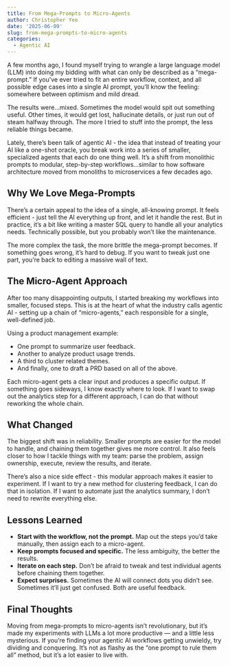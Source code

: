 ```yaml
---
title: From Mega-Prompts to Micro-Agents
author: Christopher Yee
date: '2025-06-09'
slug: from-mega-prompts-to-micro-agents
categories:
  - Agentic AI
---
```


A few months ago, I found myself trying to wrangle a large language model (LLM) into doing my bidding with what can only be described as a “mega-prompt.” If you’ve ever tried to fit an entire workflow, context, and all possible edge cases into a single AI prompt, you’ll know the feeling: somewhere between optimism and mild dread.

The results were...mixed. Sometimes the model would spit out something useful. Other times, it would get lost, hallucinate details, or just run out of steam halfway through. The more I tried to stuff into the prompt, the less reliable things became.

Lately, there’s been talk of agentic AI - the idea that instead of treating your AI like a one-shot oracle, you break work into a series of smaller, specialized agents that each do one thing well. It’s a shift from monolithic prompts to modular, step-by-step workflows...similar to how software architecture moved from monoliths to microservices a few decades ago.

## Why We Love Mega-Prompts

There’s a certain appeal to the idea of a single, all-knowing prompt. It feels efficient - just tell the AI everything up front, and let it handle the rest. But in practice, it’s a bit like writing a master SQL query to handle all your analytics needs. Technically possible, but you probably won’t like the maintenance.

The more complex the task, the more brittle the mega-prompt becomes. If something goes wrong, it’s hard to debug. If you want to tweak just one part, you’re back to editing a massive wall of text.

## The Micro-Agent Approach

After too many disappointing outputs, I started breaking my workflows into smaller, focused steps. This is at the heart of what the industry calls agentic AI - setting up a chain of “micro-agents,” each responsible for a single, well-defined job.

Using a product management example: 

* One prompt to summarize user feedback.
* Another to analyze product usage trends.
* A third to cluster related themes.
* And finally, one to draft a PRD based on all of the above.

Each micro-agent gets a clear input and produces a specific output. If something goes sideways, I know exactly where to look. If I want to swap out the analytics step for a different approach, I can do that without reworking the whole chain.

## What Changed

The biggest shift was in reliability. Smaller prompts are easier for the model to handle, and chaining them together gives me more control. It also feels closer to how I tackle things with my team: parse the problem, assign ownership, execute, review the results, and iterate.

There’s also a nice side effect - this modular approach makes it easier to experiment. If I want to try a new method for clustering feedback, I can do that in isolation. If I want to automate just the analytics summary, I don’t need to rewrite everything else.

## Lessons Learned

- **Start with the workflow, not the prompt.** Map out the steps you’d take manually, then assign each to a micro-agent.
- **Keep prompts focused and specific.** The less ambiguity, the better the results.
- **Iterate on each step.** Don’t be afraid to tweak and test individual agents before chaining them together.
- **Expect surprises.** Sometimes the AI will connect dots you didn’t see. Sometimes it’ll just get confused. Both are useful feedback.

## Final Thoughts

Moving from mega-prompts to micro-agents isn’t revolutionary, but it’s made my experiments with LLMs a lot more productive — and a little less mysterious. If you’re finding your agentic AI workflows getting unwieldy, try dividing and conquering. It’s not as flashy as the “one prompt to rule them all” method, but it’s a lot easier to live with.
